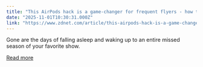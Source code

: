 ```yaml
---
title: "This AirPods hack is a game-changer for frequent flyers - how to find it in your iPhone settings"
date: "2025-11-01T10:30:31.000Z"
link: "https://www.zdnet.com/article/this-airpods-hack-is-a-game-changer-for-frequent-flyers-how-to-find-it-in-your-iphone-settings/"
---
```


Gone are the days of falling asleep and waking up to an entire missed season of your favorite show.

[Read more](https://www.zdnet.com/article/this-airpods-hack-is-a-game-changer-for-frequent-flyers-how-to-find-it-in-your-iphone-settings/)
